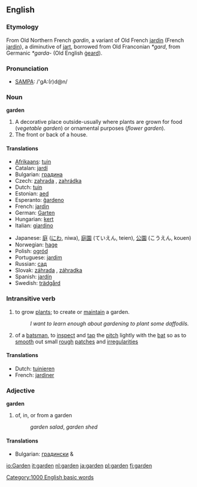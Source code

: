 ==English==
===Etymology===
From Old Northern French ''gardin'', a variant of Old French [[jardin]] (French [[jardin]]), a diminutive of [[jart]], borrowed from Old Franconian ''*gard'', from Germanic ''*garda-'' (Old English [[geard|ġeard]]).

===Pronunciation===
*[[w:SAMPA|SAMPA]]: /'gA:(r)d@n/

===Noun===
'''garden'''
# A decorative place outside-usually where plants are grown for food (''vegetable garden'') or ornamental purposes (''flower garden'').
# The front or back of a house.

====Translations====
{{top}}
*[[Afrikaans]]: [[tuin]]
*Catalan: [[jardí]] {{m}}
*Bulgarian: [[градина]] {{f}}
*Czech: [[zahrada]] {{f}}, [[zahrádka]] {{f}}
*Dutch: [[tuin]] {{m}}
*Estonian: [[aed]]
*Esperanto: [[ĝardeno]]
*French: [[jardin]] {{m}}
*German: [[Garten]] {{m}}
*Hungarian: [[kert]]
*Italian: [[giardino]] {{m}}
{{mid}}
*Japanese: [[庭]] ([[にわ]], niwa), [[庭園]] (ていえん, teien), [[公園]] (こうえん, kouen)
*Norwegian: [[hage]] {{c}}
*Polish: [[ogród]] {{m}}
*Portuguese: [[jardim]] {{m}}
*Russian: [[сад]]
*Slovak: [[záhrada#Slovak|záhrada]] {{f}}, [[záhradka]] {{f}}
*Spanish: [[jardín]] {{m}}
*Swedish: [[trädgård]] {{c}}
{{bottom}}

===Intransitive verb===
{{conj|garden|gardens|gardened|gardened|gardening}}
#to grow [[plant]]s; to create or [[maintain]] a garden.
#:''I want to learn enough about gardening to plant some daffodils.''
#{{cricket}} of a [[batsman]], to [[inspect]] and [[tap]] the [[pitch]] lightly with the [[bat]] so as to [[smooth]] out small [[rough]] [[patches]] and [[irregularities]]

====Translations====
*Dutch: [[tuinieren]]
*French: [[jardiner]]

===Adjective===
'''garden'''

# of, in, or from a garden
#:''garden salad'', ''garden shed''

====Translations====
*Bulgarian: [[градински]] {{m}} & {{p}}

[[Category:1000 English basic words]]

[[io:Garden]]
[[it:garden]]
[[nl:garden]]
[[ja:garden]]
[[pl:garden]]
[[fi:garden]]
